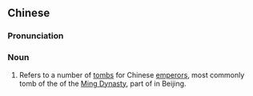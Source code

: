 {{also|献陵}}
==Chinese==
{{zh-forms|s=献陵}}
{{wikipedia|lang=zh}}

===Pronunciation===
{{zh-pron
|m=xiànlíng
|c=hin3 ling4
|cat=n
}}

===Noun===
{{zh-noun}}

# Refers to a number of [[tomb]]s for Chinese [[emperors]], most commonly tomb of the {{w|Hongxi Emperor}} of the [[Ming Dynasty]], part of {{w|Ming tombs|the Thirteen Tombs of the Ming Dynasty}} in Beijing.
